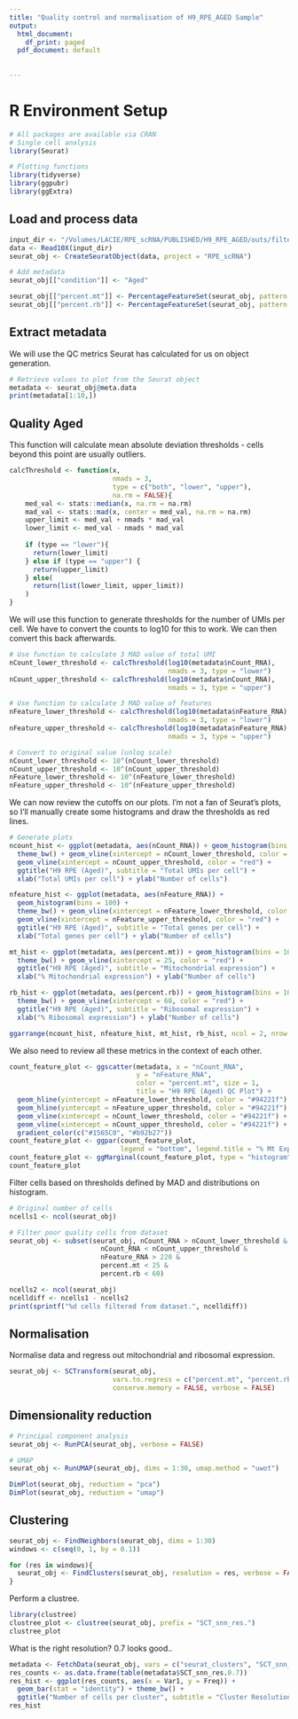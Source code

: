 ```yaml
---
title: "Quality control and normalisation of H9_RPE_AGED Sample"
output:
  html_document:
    df_print: paged
  pdf_document: default
  
    
---
```


# R Environment Setup
```r
# All packages are available via CRAN
# Single cell analysis
library(Seurat)

# Plotting functions
library(tidyverse)
library(ggpubr)
library(ggExtra)
```

## Load and process data
```r
input_dir <- "/Volumes/LACIE/RPE_scRNA/PUBLISHED/H9_RPE_AGED/outs/filtered_feature_bc_matrix/"
data <- Read10X(input_dir)
seurat_obj <- CreateSeuratObject(data, project = "RPE_scRNA")

# Add metadata
seurat_obj[["condition"]] <- "Aged"

seurat_obj[["percent.mt"]] <- PercentageFeatureSet(seurat_obj, pattern = "^MT-")
seurat_obj[["percent.rb"]] <- PercentageFeatureSet(seurat_obj, pattern = "^RPS|^RPL")
```

## Extract metadata
We will use the QC metrics Seurat has calculated for us on object generation.

```r
# Retrieve values to plot from the Seurat object
metadata <- seurat_obj@meta.data
print(metadata[1:10,])
```

## Quality Aged
This function will calculate mean absolute deviation thresholds - cells beyond
this point are usually outliers.

```r
calcThreshold <- function(x,
                          nmads = 3,
                          type = c("both", "lower", "upper"),
                          na.rm = FALSE){
    med_val <- stats::median(x, na.rm = na.rm)
    mad_val <- stats::mad(x, center = med_val, na.rm = na.rm)
    upper_limit <- med_val + nmads * mad_val
    lower_limit <- med_val - nmads * mad_val
    
    if (type == "lower"){
      return(lower_limit)
    } else if (type == "upper") {
      return(upper_limit)
    } else(
      return(list(lower_limit, upper_limit))
    )
}
```

We will use this function to generate thresholds for the number of UMIs per cell.
We have to convert the counts to log10 for this to work. We can then convert this
back afterwards.

```r
# Use function to calculate 3 MAD value of total UMI
nCount_lower_threshold <- calcThreshold(log10(metadata$nCount_RNA), 
                                        nmads = 3, type = "lower")
nCount_upper_threshold <- calcThreshold(log10(metadata$nCount_RNA), 
                                        nmads = 3, type = "upper")

# Use function to calculate 3 MAD value of features
nFeature_lower_threshold <- calcThreshold(log10(metadata$nFeature_RNA), 
                                        nmads = 3, type = "lower")
nFeature_upper_threshold <- calcThreshold(log10(metadata$nFeature_RNA), 
                                        nmads = 3, type = "upper")

# Convert to original value (unlog scale)
nCount_lower_threshold <- 10^(nCount_lower_threshold)
nCount_upper_threshold <- 10^(nCount_upper_threshold)
nFeature_lower_threshold <- 10^(nFeature_lower_threshold)
nFeature_upper_threshold <- 10^(nFeature_upper_threshold)

```

We can now review the cutoffs on our plots. I'm not a fan of Seurat's plots, so
I'll manually create some histograms and draw the thresholds as red lines.

```r
# Generate plots
ncount_hist <- ggplot(metadata, aes(nCount_RNA)) + geom_histogram(bins = 100) +
  theme_bw() + geom_vline(xintercept = nCount_lower_threshold, color = "red") +
  geom_vline(xintercept = nCount_upper_threshold, color = "red") +
  ggtitle("H9 RPE (Aged)", subtitle = "Total UMIs per cell") +
  xlab("Total UMIs per cell") + ylab("Number of cells")

nfeature_hist <- ggplot(metadata, aes(nFeature_RNA)) + 
  geom_histogram(bins = 100) +
  theme_bw() + geom_vline(xintercept = nFeature_lower_threshold, color = "red") + 
  geom_vline(xintercept = nFeature_upper_threshold, color = "red") + 
  ggtitle("H9 RPE (Aged)", subtitle = "Total genes per cell") + 
  xlab("Total genes per cell") + ylab("Number of cells")

mt_hist <- ggplot(metadata, aes(percent.mt)) + geom_histogram(bins = 100) +
  theme_bw() + geom_vline(xintercept = 25, color = "red") + 
  ggtitle("H9 RPE (Aged)", subtitle = "Mitochondrial expression") +
  xlab("% Mitochondrial expression") + ylab("Number of cells")

rb_hist <- ggplot(metadata, aes(percent.rb)) + geom_histogram(bins = 100) +
  theme_bw() + geom_vline(xintercept = 60, color = "red") + 
  ggtitle("H9 RPE (Aged)", subtitle = "Ribosomal expression") +
  xlab("% Ribosomal expression") + ylab("Number of cells")

ggarrange(ncount_hist, nfeature_hist, mt_hist, rb_hist, ncol = 2, nrow = 2)
```

We also need to review all these metrics in the context of each other. 

```r
count_feature_plot <- ggscatter(metadata, x = "nCount_RNA", 
                                y = "nFeature_RNA", 
                                color = "percent.mt", size = 1, 
                                title = "H9 RPE (Aged) QC Plot") + 
  geom_hline(yintercept = nFeature_lower_threshold, color = "#94221f") + 
  geom_hline(yintercept = nFeature_upper_threshold, color = "#94221f") + 
  geom_vline(xintercept = nCount_lower_threshold, color = "#94221f") + 
  geom_vline(xintercept = nCount_upper_threshold, color = "#94221f") +
  gradient_color(c("#1565C0", "#b92b27"))
count_feature_plot <- ggpar(count_feature_plot, 
                            legend = "bottom", legend.title = "% Mt Expression")
count_feature_plot <- ggMarginal(count_feature_plot, type = "histogram")
count_feature_plot
```

Filter cells based on thresholds defined by MAD and distributions on histogram.

```r
# Original number of cells
ncells1 <- ncol(seurat_obj)

# Filter poor quality cells from dataset
seurat_obj <- subset(seurat_obj, nCount_RNA > nCount_lower_threshold &
                       nCount_RNA < nCount_upper_threshold &
                       nFeature_RNA > 220 &
                       percent.mt < 25 &
                       percent.rb < 60)

ncells2 <- ncol(seurat_obj)
ncelldiff <- ncells1 - ncells2 
print(sprintf("%d cells filtered from dataset.", ncelldiff))
```

## Normalisation
Normalise data and regress out mitochondrial and ribosomal expression.

```r
seurat_obj <- SCTransform(seurat_obj, 
                          vars.to.regress = c("percent.mt", "percent.rb"),
                          conserve.memory = FALSE, verbose = FALSE)
```

## Dimensionality reduction
```r
# Principal component analysis
seurat_obj <- RunPCA(seurat_obj, verbose = FALSE)

# UMAP
seurat_obj <- RunUMAP(seurat_obj, dims = 1:30, umap.method = "uwot")
```

```r
DimPlot(seurat_obj, reduction = "pca")
DimPlot(seurat_obj, reduction = "umap")
```


## Clustering

```r
seurat_obj <- FindNeighbors(seurat_obj, dims = 1:30)
windows <- c(seq(0, 1, by = 0.1))

for (res in windows){
  seurat_obj <- FindClusters(seurat_obj, resolution = res, verbose = FALSE)
}
```

Perform a clustree.

```r
library(clustree)
clustree_plot <- clustree(seurat_obj, prefix = "SCT_snn_res.")
clustree_plot
```

What is the right resolution? 0.7 looks good..

```r
metadata <- FetchData(seurat_obj, vars = c("seurat_clusters", "SCT_snn_res.0.7"))
res_counts <- as.data.frame(table(metadata$SCT_snn_res.0.7))
res_hist <- ggplot(res_counts, aes(x = Var1, y = Freq)) + 
  geom_bar(stat = "identity") + theme_bw() + 
  ggtitle("Number of cells per cluster", subtitle = "Cluster Resolution: 0.7")
res_hist
```

